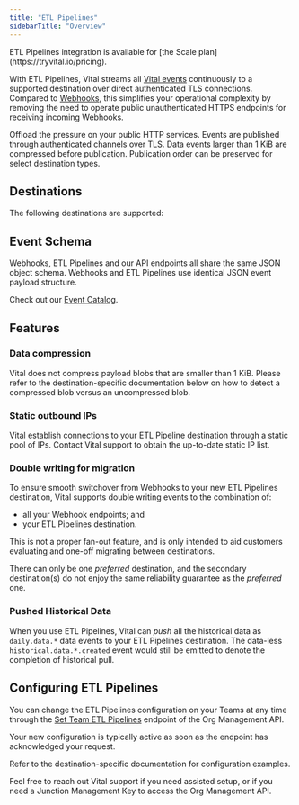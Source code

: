 ```yaml
---
title: "ETL Pipelines"
sidebarTitle: "Overview"
---
```



<Info>
ETL Pipelines integration is available for [the Scale plan](https://tryvital.io/pricing).
</Info>

With ETL Pipelines, Vital streams all [Vital events](/webhooks/event-structure) continuously to a supported destination
over direct authenticated TLS connections. Compared to [Webhooks](/webhooks/introduction), this simplifies your operational
complexity by removing the need to operate public unauthenticated HTTPS endpoints for receiving incoming Webhooks.

<CardGroup cols={2}>
  <Card title="Scalable" icon="arrow-up-right-dots">
    Offload the pressure on your public HTTP services.
  </Card>
  <Card title="Secure" icon="shield">
    Events are published through authenticated channels over TLS.
  </Card>
  <Card title="Compressed" icon="gift">
    Data events larger than 1 KiB are compressed before publication.
  </Card>
  <Card title="Ordered" icon="traffic-cone">
    Publication order can be preserved for select destination types.
  </Card>
</CardGroup>

## Destinations

The following destinations are supported:

<Card horizontal href="/webhooks/etl-pipelines/google-cloud-pubsub" title="Google Cloud Pub/Sub" icon="google" />
<Card horizontal href="/webhooks/etl-pipelines/rabbitmq" title="RabbitMQ" icon="rabbit" />
<Card horizontal href="/webhooks/etl-pipelines/azure-event-hubs" title="Azure Event Hubs" icon="microsoft" />

## Event Schema

Webhooks, ETL Pipelines and our API endpoints all share the same JSON object schema. Webhooks and ETL Pipelines use
identical JSON event payload structure.

Check out our [Event Catalog](/event-catalog).

## Features

### Data compression

Vital does not compress payload blobs that are smaller than 1 KiB. Please refer to the destination-specific
documentation below on how to detect a compressed blob versus an uncompressed blob.

### Static outbound IPs

Vital establish connections to your ETL Pipeline destination through a static pool of IPs. Contact Vital support to
obtain the up-to-date static IP list.

### Double writing for migration

To ensure smooth switchover from Webhooks to your new ETL Pipelines destination, Vital supports double writing events
to the combination of:

* all your Webhook endpoints; and
* your ETL Pipelines destination.

<Info>
This is not a proper fan-out feature, and is only intended to aid customers evaluating and one-off migrating
between destinations.

There can only be one _preferred_ destination, and the secondary destination(s) do not enjoy the same reliability
guarantee as the _preferred_ one.
</Info>

### Pushed Historical Data

When you use ETL Pipelines, Vital can _push_ all the historical data as `daily.data.*` data events to your ETL Pipelines
destination.
The data-less `historical.data.*.created` event would still be emitted to denote the completion of historical pull.


## Configuring ETL Pipelines

You can change the ETL Pipelines configuration on your Teams at any time through the
[Set Team ETL Pipelines](https://docs.tryvital.io/api-reference/org-management/team-etl-pipeline/upsert-team-etl-pipelines) endpoint
of the Org Management API.

Your new configuration is typically active as soon as the endpoint has acknowledged your request.

Refer to the destination-specific documentation for configuration examples.

<Info>
Feel free to reach out Vital support if you need assisted setup, or if you need a Junction Management Key to access the Org Management API.
</Info>
